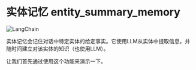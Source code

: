 # 实体记忆 entity_summary_memory

![LangChain](https://pica.zhimg.com/50/v2-56e8bbb52aa271012541c1fe1ceb11a2_r.gif 'LangChain中文网')


实体记忆会记住对话中特定实体的给定事实。它使用LLM从实体中提取信息，并随时间建立对该实体的知识（也使用LLM）。

让我们首先通过使用这个功能来演示一下。


<Example/>
